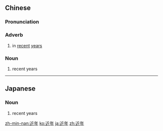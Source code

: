 ==Chinese==
{{zh-forms}}

===Pronunciation===
{{zh-pron
|m=jìnnián
|c=gan6 nin4
|h=pfs=khiun-ngièn
|mn=kīn-nî/kūn-nî
|cat=adv,n
}}

===Adverb===
{{zh-adv}}

# in [[recent]] [[year]]s

===Noun===
{{zh-noun}}

# recent years

{{zh-cat|Advanced|Time}}

----

==Japanese==
{{ja-kanjitab|きん|ねん|yomi=on}}

===Noun===
{{ja-noun|きんねん}}

# recent years

[[zh-min-nan:近年]]
[[ko:近年]]
[[ja:近年]]
[[zh:近年]]